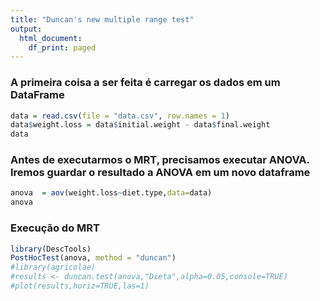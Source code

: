 ---
title: "Duncan's new multiple range test"
output:
  html_document:
    df_print: paged
---

### A primeira coisa a ser feita é carregar os dados em um DataFrame

```{r}
data = read.csv(file = "data.csv", row.names = 1)
data$weight.loss = data$initial.weight - data$final.weight 
data

```

### Antes de executarmos o MRT, precisamos executar ANOVA. Iremos guardar o resultado a ANOVA em um novo dataframe

```{r}
anova  = aov(weight.loss~diet.type,data=data)
anova
```

### Execução do MRT
```{r}
library(DescTools)
PostHocTest(anova, method = "duncan")
#library(agricolae)
#results <- duncan.test(anova,"Dieta",alpha=0.05,console=TRUE)
#plot(results,horiz=TRUE,las=1)
```


